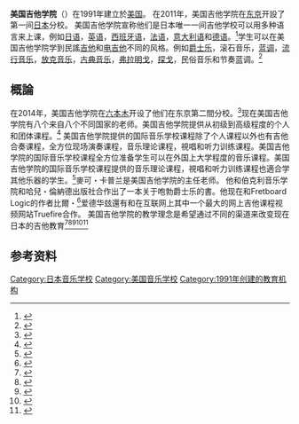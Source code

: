 {{inappropriate tone|time=2014-12-02T22:13:59+00:00}}
{{Infobox School
| name = 美国吉他学院
| image =
| website = {{URL|www.東京ギター教室.com/english-page/}}
}}
'''美国吉他学院'''（{{lang-en|The American Guitar Academy}}）在1991年建立於[[美国|美国]]。 在2011年，美国吉他学院在[[东京|东京]]开設了第一间[[日本|日本]]分校。 美国吉他学院宣称他们是日本唯一一间吉他学校可以用多种语言来上课，例如[[日语|日语]]，[[英语|英语]]，[[西班牙语|西班牙语]]，[[法语|法语]]，[[意大利语|意大利语]]和[[德语|德语]]。<ref>{{cite news|title=Foreign Company Presidents in Japan are Shaking Things Up|url=http://www.hiraganatimes.com/past-articles/business/2723/|accessdate=25 October 2014|issue=June 2013|publisher={{link-en||Hiragana Times}}|archive-url=https://web.archive.org/web/20141025175451/http://www.hiraganatimes.com/past-articles/business/2723/|archive-date=2014-10-25|dead-url=yes}}</ref>学生可以在美国吉他学院学到民謠[[吉他|吉他]]和[[电吉他|电吉他]]不同的风格。例如[[爵士乐|爵士乐]]，滚石音乐，[[蓝调|蓝调]]，[[流行音乐|流行音乐]]，[[放克音乐|放克音乐]]，[[古典音乐|古典音乐]]，[[弗拉明戈|弗拉明戈]]，[[探戈|探戈]]，民俗音乐和节奏蓝调。<ref>{{cite web|title=School of rock: the American Guitar Academy|url=http://tokyofamilies.net/2013/02/school-of-rock-the-american-guitar-academy/|publisher=Tokyo families magazine|accessdate=25 October 2014}}</ref> 

==概論==
在2014年，美国吉他学院在[[六本木|六本木]]开设了他们在东京第二間分校。<ref>{{cite web|title=Change Music Education in Japan|url=https://www.indiegogo.com/projects/the-american-guitar-academy-tokyo--3|publisher=[[Indiegogo|Indiegogo]]|accessdate=25 October 2014}}</ref>现在美国吉他学院有八个来自八个不同国家的老师。美国吉他学院提供从初级到高级程度的个人和团体课程。<ref>{{cite web|title=IMSPとは？|url=http://xn--ock8a3lw93intn8wncod.com/pdf/imsp_jp.pdf|publisher=東京ギター教室|accessdate=25 October 2014|archive-url=https://web.archive.org/web/20141031182844/http://xn--ock8a3lw93intn8wncod.com/pdf/imsp_jp.pdf|archive-date=2014-10-31|dead-url=yes}}</ref> 美国吉他学院提供的国际音乐学校课程除了个人课程以外也有吉他合奏课程，全方位现场演奏课程，音乐理论课程，視唱和听力训练课程。美国吉他学院的国际音乐学校课程全方位准备学生可以在外国上大学程度的音乐课程。美国吉他学院的国际音乐学校课程提供的音乐理论课程，視唱和听力训练课程也適合学其他乐器的学生。<ref>{{cite web|title=Bebop Guitar Solos|url=http://berkleepress.com/catalog/product?product_id=44464395|publisher=[[伯克利音樂學院|伯克利音樂學院]]|accessdate=25 October 2014|deadurl=yes|archiveurl=https://web.archive.org/web/20141025182800/http://berkleepress.com/catalog/product?product_id=44464395|archivedate=2014年10月25日}}</ref>麥可・卡普兰是美国吉他学院的主任老师。 他和伯克利音乐学院和哈兒・倫納德出版社合作出了一本关于咆勃爵士乐的書。他现在和Fretboard Logic的作者比爾・<ref>{{cite web|title=Bill Edwards Interview|url=http://www.guitarnoise.com/blog/bill-edwards-interview/|publisher=GuitarNoise|accessdate=25 October 2014}}</ref>爱德华玆還有和在互联网上其中一个最大的网上吉他课程视频网站Truefire合作。 美国吉他学院的教学理念是希望通过不同的渠道来改变现在日本的吉他教育<ref>{{cite web|title=School: The American Guitar Academy The premiere place in Tokyo for guitar lessons|url=http://www.tokyoclasses.com/educator/the-american-guitar-academy/|publisher=Tokyo Classes|accessdate=25 October 2014|archive-url=https://web.archive.org/web/20141025170431/http://www.tokyoclasses.com/educator/the-american-guitar-academy/|archive-date=2014-10-25|dead-url=yes}}</ref><ref>{{cite web|title=Bebop Guitar|url=http://musiced.about.com/od/Styles/fl/Bebop-Guitar.htm|publisher=[[About.com|About.com]]|accessdate=25 October 2014}}</ref><ref>{{cite web|title=Bebop Guitar Solos: An Interview with Michael Kaplan|url=http://blogs.online.berklee.edu/blog/2014/03/06/bebop-guitar-solos-an-interview-with-michael-kaplan/|publisher=Berklee Online|accessdate=25 October 2014|deadurl=yes|archiveurl=https://web.archive.org/web/20141004033508/http://blogs.online.berklee.edu/blog/2014/03/06/bebop-guitar-solos-an-interview-with-michael-kaplan/|archivedate=2014年10月4日}}</ref><ref>{{cite web|title=VOLUME 54 "MAIDEN VOYAGE" GUITAR VOICINGS|url=http://www.jazzbooks.com/mm5/merchant.mvc?Screen=PROD&Product_Code=MVG#.VD97RL4ucTM|publisher=www.jazzbooks.com|accessdate=25 October 2014}}</ref><ref>{{cite web|title=UITAR STUDENT TAKES ON CHALLENGE TO LEARN MEAN OLD WORLD — KELLY RICHEY STYLE|url=http://www.kellyrichey.com/blog/guitar-student-takes-on-challenge-to-learn-mean-old-world-kelly-richey-style/|publisher={{link-en||Kelly Richey}}|accessdate=25 October 2014|deadurl=yes|archiveurl=https://web.archive.org/web/20141025174700/http://www.kellyrichey.com/blog/guitar-student-takes-on-challenge-to-learn-mean-old-world-kelly-richey-style/|archivedate=2014年10月25日}}</ref>

==参考资料==
{{reflist}}

[[Category:日本音乐学校|Category:日本音乐学校]]
[[Category:美国音乐学校|Category:美国音乐学校]]
[[Category:1991年创建的教育机构|Category:1991年创建的教育机构]]